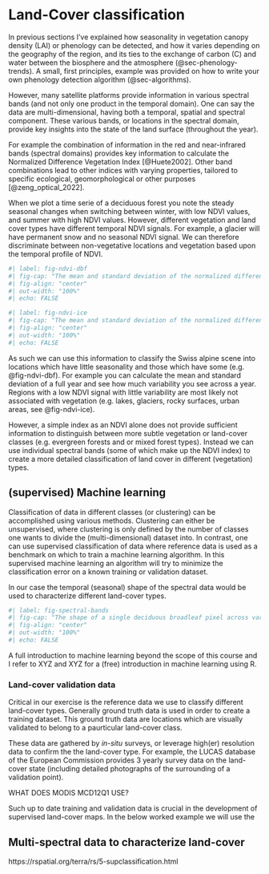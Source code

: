 # Land-Cover classification {#sec-land-cover}

In previous sections I've explained how seasonality in vegetation canopy density (LAI) or phenology can be detected, and how it varies depending on the geography of the region, and its ties to the exchange of carbon (C) and water between the biosphere and the atmosphere (@sec-phenology-trends). A small, first principles, example was provided on how to write your own phenology detection algorithm (@sec-algorithms).

However, many satellite platforms provide information in various spectral bands (and not only one product in the temporal domain). One can say the data are multi-dimensional, having both a temporal, spatial and spectral component. These various bands, or locations in the spectral domain, provide key insights into the state of the land surface (throughout the year).

For example the combination of information in the red and near-infrared bands (spectral domains) provides key information to calculate the Normalized Difference Vegetation Index [@Huete2002]. Other band combinations lead to other indices with varying properties, tailored to specific ecological, geomorphological or other purposes [@zeng_optical_2022]. 

When we plot a time serie of a deciduous forest you note the steady seasonal changes when switching between winter, with low NDVI values, and summer with high NDVI values. However, different vegetation and land cover types have different temporal NDVI signals. For example, a glacier will have permanent snow and no seasonal NDVI signal. We can therefore discriminate between non-vegetative locations and vegetation based upon the temporal profile of NDVI.

```r
#| label: fig-ndvi-dbf
#| fig-cap: "The mean and standard deviation of the normalized difference vegetation index (NDVI) over a broadleaf forest"
#| fig-align: "center"
#| out-width: "100%"
#| echo: FALSE

```


```r
#| label: fig-ndvi-ice
#| fig-cap: "The mean and standard deviation of the normalized difference vegetation index (NDVI) over a glacier"
#| fig-align: "center"
#| out-width: "100%"
#| echo: FALSE


```

As such we can use this information to classify the Swiss alpine scene into locations which have little seasonality and those which have some (e.g. @fig-ndvi-dbf). For example you can calculate the mean and standard deviation of a full year and see how much variability you see across a year. Regions with a low NDVI signal with little variability are most likely not associated with vegetation (e.g. lakes, glaciers, rocky surfaces, urban areas, see @fig-ndvi-ice).

However, a simple index as an NDVI alone does not provide sufficient information to distinguish between more subtle vegetation or land-cover classes (e.g. evergreen forests and or mixed forest types). Instead we can use individual spectral bands (some of which make up the NDVI index) to create a more detailed classification of land cover in different (vegetation) types.

## (supervised) Machine learning

Classification of data in different classes (or clustering) can be accomplished using various methods. Clustering can either be unsupervised, where clustering is only defined by the number of classes one wants to divide the (multi-dimensional) dataset into. In contrast, one can use supervised classification of data where reference data is used as a benchmark on which to train a machine learning algorithm. In this supervised machine learning an algorithm will try to minimize the classification error on a known training or validation dataset. 

In our case the temporal (seasonal) shape of the spectral data would be used to characterize different land-cover types.

```r
#| label: fig-spectral-bands
#| fig-cap: "The shape of a single deciduous broadleaf pixel across various MODIS bands"
#| fig-align: "center"
#| out-width: "100%"
#| echo: FALSE


```

A full introduction to machine learning beyond the scope of this course and I refer to XYZ and XYZ for a (free) introduction in machine learning using R.

### Land-cover validation data

Critical in our exercise is the reference data we use to classify different land-cover types. Generally ground truth data is used in order to create a training dataset. This ground truth data are locations which are visually validated to belong to a paurticular land-cover class.

These data are gathered by *in-situ* surveys, or leverage high(er) resolution data to confirm the the land-cover type. For example, the LUCAS database of the European Commission provides 3 yearly survey data on the land-cover state (including detailed photographs of the surrounding of a validation point).

WHAT DOES MODIS MCD12Q1 USE?

Such up to date training and validation data is crucial in the development of supervised land-cover maps. In the below worked example we will use the

## Multi-spectral data to characterize land-cover

https://rspatial.org/terra/rs/5-supclassification.html
